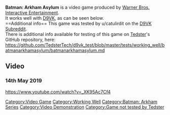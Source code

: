 <strong>Batman: Arkham Asylum</strong> is a video game produced by [[Warner Bros. Interactive Entertainment]].
<br />
It works well with [[D9VK]], as can be seen below.
<br />
==Additional info==
This game was tested by u/catulirdit on the [[D9VK Subreddit]].
<br />
There is additional info available for testing of this game on [[User:Tedster|Tedster]]'s GitHub repository, here:
<br />
https://github.com/TedsterTech/d9vk_test/blob/master/tests/working_well/batmanarkhamasylum/batmanarkhamasylum.md

==Video==
===14th May 2019===
<youtube>https://www.youtube.com/watch?v=_XK95Ac7Cf4</youtube>

[[Category:Video Game]]
[[Category:Working Well]]
[[Category:Batman: Arkham Series]]
[[Category:Video Demonstration]]
[[Category:Game not tested by Tedster]]
